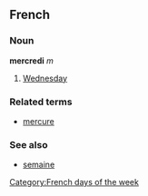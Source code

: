 ==French==
===Noun===
'''mercredi''' ''m''

# [[Wednesday]]

===Related terms===
*[[mercure]]

===See also===
*[[semaine]]
[[Category:French days of the week]]